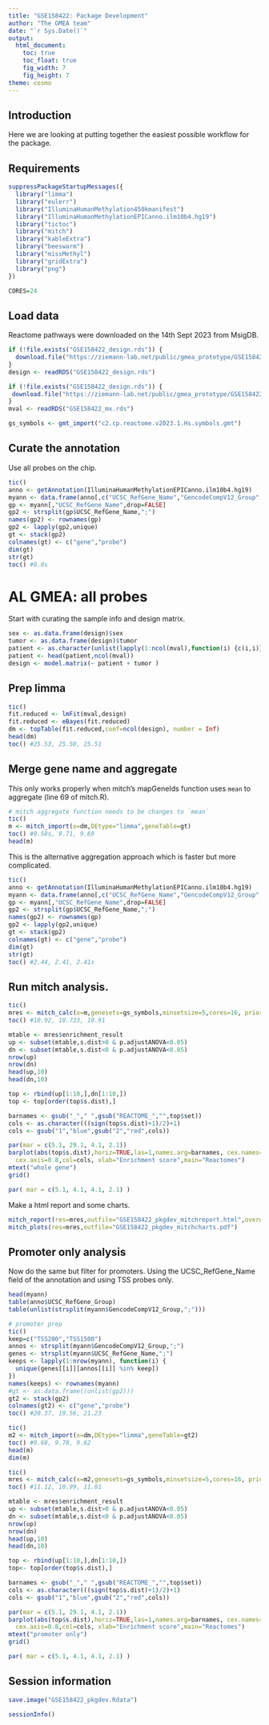 ```yaml
---
title: "GSE158422: Package Development"
author: "The GMEA team"
date: "`r Sys.Date()`"
output:
  html_document:
    toc: true
    toc_float: true
    fig_width: 7
    fig_height: 7
theme: cosmo
---
```


## Introduction

Here we are looking at putting together the easiest possible workflow for the package.

## Requirements

```r

suppressPackageStartupMessages({
  library("limma")
  library("eulerr")
  library("IlluminaHumanMethylation450kmanifest")
  library("IlluminaHumanMethylationEPICanno.ilm10b4.hg19")
  library("tictoc")
  library("mitch")
  library("kableExtra")
  library("beeswarm")
  library("missMethyl")
  library("gridExtra")
  library("png")
})

CORES=24

```

## Load data

Reactome pathways were downloaded on the 14th Sept 2023 from MsigDB.

```r

if (!file.exists("GSE158422_design.rds")) {
  download.file("https://ziemann-lab.net/public/gmea_prototype/GSE158422_design.rds", "GSE158422_design.rds")
}
design <- readRDS("GSE158422_design.rds")

if (!file.exists("GSE158422_design.rds")) {
 download.file("https://ziemann-lab.net/public/gmea_prototype/GSE158422_mx.rds","GSE158422_mx.rds")
}
mval <- readRDS("GSE158422_mx.rds")

gs_symbols <- gmt_import("c2.cp.reactome.v2023.1.Hs.symbols.gmt")

```

## Curate the annotation

Use all probes on the chip.

```r

tic()
anno <- getAnnotation(IlluminaHumanMethylationEPICanno.ilm10b4.hg19)
myann <- data.frame(anno[,c("UCSC_RefGene_Name","GencodeCompV12_Group","Islands_Name","Relation_to_Island")])
gp <- myann[,"UCSC_RefGene_Name",drop=FALSE]
gp2 <- strsplit(gp$UCSC_RefGene_Name,";")
names(gp2) <- rownames(gp)
gp2 <- lapply(gp2,unique)
gt <- stack(gp2)
colnames(gt) <- c("gene","probe")
dim(gt)
str(gt)
toc() #9.0s

```

# AL GMEA: all probes

Start with curating the sample info and design matrix.

```r

sex <- as.data.frame(design)$sex
tumor <- as.data.frame(design)$tumor
patient <- as.character(unlist(lapply(1:ncol(mval),function(i) {c(i,i)})))
patient <- head(patient,ncol(mval))
design <- model.matrix(~ patient + tumor )

```

## Prep limma

```r

tic()
fit.reduced <- lmFit(mval,design)
fit.reduced <- eBayes(fit.reduced)
dm <- topTable(fit.reduced,coef=ncol(design), number = Inf)
head(dm)
toc() #25.53, 25.50, 25.51

```

## Merge gene name and aggregate

This only works properly when mitch's mapGeneIds function uses `mean` to aggregate (line 69 of mitch.R).

```r

# mitch aggregate function needs to be changes to `mean`
tic()
m <- mitch_import(x=dm,DEtype="limma",geneTable=gt)
toc() #9.58s, 9.71, 9.69
head(m)

```

This is the alternative aggregation approach which is faster but more complicated.

```r

tic()
anno <- getAnnotation(IlluminaHumanMethylationEPICanno.ilm10b4.hg19)
myann <- data.frame(anno[,c("UCSC_RefGene_Name","GencodeCompV12_Group","Islands_Name","Relation_to_Island")])
gp <- myann[,"UCSC_RefGene_Name",drop=FALSE]
gp2 <- strsplit(gp$UCSC_RefGene_Name,";")
names(gp2) <- rownames(gp)
gp2 <- lapply(gp2,unique)
gt <- stack(gp2)
colnames(gt) <- c("gene","probe")
dim(gt)
str(gt)
toc() #2.44, 2.41, 2.41s

```

##  Run mitch analysis.

```r

tic()
mres <- mitch_calc(x=m,genesets=gs_symbols,minsetsize=5,cores=16, priority="effect")
toc() #10.92, 10.733, 10.91

mtable <- mres$enrichment_result
up <- subset(mtable,s.dist>0 & p.adjustANOVA<0.05)
dn <- subset(mtable,s.dist<0 & p.adjustANOVA<0.05)
nrow(up)
nrow(dn)
head(up,10)
head(dn,10)

top <- rbind(up[1:10,],dn[1:10,])
top <- top[order(top$s.dist),]

barnames <- gsub("_"," ",gsub("REACTOME_","",top$set))
cols <- as.character(((sign(top$s.dist)+1)/2)+1)
cols <- gsub("1","blue",gsub("2","red",cols))

par(mar = c(5.1, 29.1, 4.1, 2.1))
barplot(abs(top$s.dist),horiz=TRUE,las=1,names.arg=barnames, cex.names=0.8,
  cex.axis=0.8,col=cols, xlab="Enrichment score",main="Reactomes")
mtext("whole gene")
grid()

par( mar = c(5.1, 4.1, 4.1, 2.1) )

```

Make a html report and some charts.

```r

mitch_report(res=mres,outfile="GSE158422_pkgdev_mitchreport.html",overwrite=TRUE)
mitch_plots(res=mres,outfile="GSE158422_pkgdev_mitchcharts.pdf")

```

## Promoter only analysis

Now do the same but filter for promoters.
Using the UCSC_RefGene_Name field of the annotation and using TSS probes only.

```r

head(myann)
table(anno$UCSC_RefGene_Group)
table(unlist(strsplit(myann$GencodeCompV12_Group,";")))

# promoter prep
tic()
keep=c("TSS200","TSS1500")
annos <- strsplit(myann$GencodeCompV12_Group,";")
genes <- strsplit(myann$UCSC_RefGene_Name,";")
keeps <- lapply(1:nrow(myann), function(i) {
  unique(genes[[i]][annos[[i]] %in% keep])
})
names(keeps) <- rownames(myann)
#gt <- as.data.frame((unlist(gp2)))
gt2 <- stack(gp2)
colnames(gt2) <- c("gene","probe")
toc() #20.37, 19.56, 21.23

tic()
m2 <- mitch_import(x=dm,DEtype="limma",geneTable=gt2)
toc() #9.68, 9.78, 9.62
head(m)
dim(m)

tic()
mres <- mitch_calc(x=m2,genesets=gs_symbols,minsetsize=5,cores=16, priority="effect")
toc() #11.12, 10.99, 11.01

mtable <- mres$enrichment_result
up <- subset(mtable,s.dist>0 & p.adjustANOVA<0.05)
dn <- subset(mtable,s.dist<0 & p.adjustANOVA<0.05)
nrow(up)
nrow(dn)
head(up,10)
head(dn,10)

top <- rbind(up[1:10,],dn[1:10,])
top<- top[order(top$s.dist),]

barnames <- gsub("_"," ",gsub("REACTOME_","",top$set))
cols <- as.character(((sign(top$s.dist)+1)/2)+1)
cols <- gsub("1","blue",gsub("2","red",cols))

par(mar = c(5.1, 29.1, 4.1, 2.1))
barplot(abs(top$s.dist),horiz=TRUE,las=1,names.arg=barnames, cex.names=0.8,
  cex.axis=0.8,col=cols, xlab="Enrichment score",main="Reactomes")
mtext("promoter only")
grid()

par( mar = c(5.1, 4.1, 4.1, 2.1) )

```

## Session information

```r

save.image("GSE158422_pkgdev.Rdata")

sessionInfo()

```
